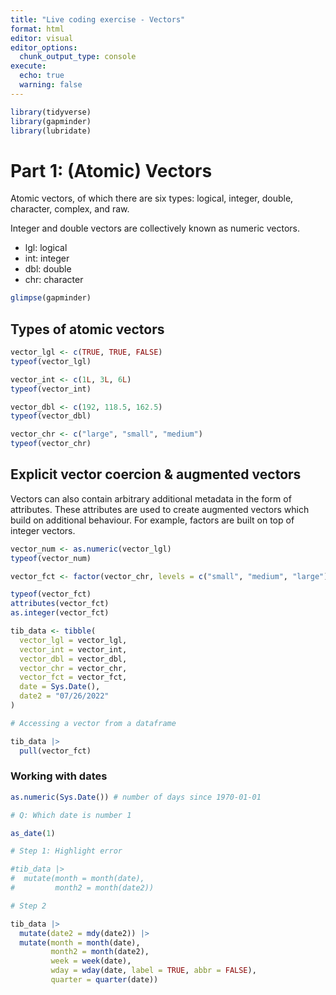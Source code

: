 ```yaml
---
title: "Live coding exercise - Vectors"
format: html
editor: visual
editor_options: 
  chunk_output_type: console
execute:
  echo: true
  warning: false
---
```


```r
library(tidyverse)
library(gapminder)
library(lubridate)

```

# Part 1: (Atomic) Vectors

Atomic vectors, of which there are six types: logical, integer, double, character, complex, and raw.

Integer and double vectors are collectively known as numeric vectors.

-   lgl: logical
-   int: integer
-   dbl: double
-   chr: character

```r

glimpse(gapminder)

```

## Types of atomic vectors

```r

vector_lgl <- c(TRUE, TRUE, FALSE)
typeof(vector_lgl)

vector_int <- c(1L, 3L, 6L)
typeof(vector_int)

vector_dbl <- c(192, 118.5, 162.5)
typeof(vector_dbl)

vector_chr <- c("large", "small", "medium")
typeof(vector_chr)

```

## Explicit vector coercion & augmented vectors

Vectors can also contain arbitrary additional metadata in the form of attributes. These attributes are used to create augmented vectors which build on additional behaviour. For example, factors are built on top of integer vectors.

```r

vector_num <- as.numeric(vector_lgl)
typeof(vector_num) 

vector_fct <- factor(vector_chr, levels = c("small", "medium", "large"))

typeof(vector_fct)
attributes(vector_fct)
as.integer(vector_fct)

tib_data <- tibble(
  vector_lgl = vector_lgl,
  vector_int = vector_int,
  vector_dbl = vector_dbl,
  vector_chr = vector_chr,
  vector_fct = vector_fct,
  date = Sys.Date(),
  date2 = "07/26/2022"
)

# Accessing a vector from a dataframe 

tib_data |> 
  pull(vector_fct)

```

### Working with dates

```r


as.numeric(Sys.Date()) # number of days since 1970-01-01

# Q: Which date is number 1

as_date(1)

# Step 1: Highlight error

#tib_data |> 
#  mutate(month = month(date),
#         month2 = month(date2)) 

# Step 2

tib_data |> 
  mutate(date2 = mdy(date2)) |> 
  mutate(month = month(date),
         month2 = month(date2),
         week = week(date),
         wday = wday(date, label = TRUE, abbr = FALSE),
         quarter = quarter(date))

```


